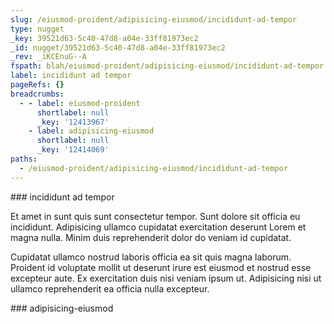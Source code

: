 ```yaml
---
slug: /eiusmod-proident/adipisicing-eiusmod/incididunt-ad-tempor
type: nugget
_key: 39521d63-5c40-47d8-a04e-33ff81973ec2
_id: nugget/39521d63-5c40-47d8-a04e-33ff81973ec2
_rev: _iKCEnuG--A
fspath: blah/eiusmod-proident/adipisicing-eiusmod/incididunt-ad-tempor.md
label: incididunt ad tempor
pageRefs: {}
breadcrumbs:
  - - label: eiusmod-proident
      shortlabel: null
      _key: '12413967'
    - label: adipisicing-eiusmod
      shortlabel: null
      _key: '12414069'
paths:
  - /eiusmod-proident/adipisicing-eiusmod/incididunt-ad-tempor
---
```


<NuggetArea>
<Nugget slug="/eiusmod-proident/adipisicing-eiusmod/incididunt-ad-tempor" type="nugget" _key="39521d63-5c40-47d8-a04e-33ff81973ec2" _id="nugget/39521d63-5c40-47d8-a04e-33ff81973ec2" _rev="_iKCEnuG--A" fspath="blah/eiusmod-proident/adipisicing-eiusmod/incididunt-ad-tempor.md" label="incididunt ad tempor" paths="/eiusmod-proident/adipisicing-eiusmod/incididunt-ad-tempor">
<NuggetBody>
### incididunt ad tempor

Et amet in sunt quis sunt consectetur tempor. Sunt dolore sit officia eu incididunt. Adipisicing ullamco cupidatat exercitation deserunt Lorem et magna nulla. Minim duis reprehenderit dolor do veniam id cupidatat.

Cupidatat ullamco nostrud laboris officia ea sit quis magna laborum. Proident id voluptate mollit ut deserunt irure est eiusmod et nostrud esse excepteur aute. Ex exercitation duis nisi veniam ipsum ut. Adipisicing nisi ut ullamco reprehenderit ea officia nulla excepteur.

</NuggetBody>
<Breadcrumbs>
<Crumbs>
<Crumb _key="12413967" label="eiusmod-proident" /><Crumb _key="12414069" label="adipisicing-eiusmod" />
</Crumbs>
</Breadcrumbs>
</Nugget>

<NuggetsInbound>
</NuggetsInbound>
<NuggetsOutbound>
</NuggetsOutbound>
</NuggetArea>
<PassagesInbound>
<Passage direction="inbound" type="passage" _key="12414069" _id="passage/12414069" _rev="_iKCEnt6---" label="adipisicing-eiusmod" passage="adipisicing-eiusmod" fspath="blah/eiusmod-proident/adipisicing-eiusmod" paths="/eiusmod-proident/adipisicing-eiusmod" slug="/eiusmod-proident/adipisicing-eiusmod">
<NuggetBody>
### adipisicing-eiusmod

</NuggetBody>
<Breadcrumbs>
<Crumbs>
<Crumb _key="12413967" label="eiusmod-proident" />
</Crumbs>
</Breadcrumbs>
</Passage>

</PassagesInbound>
<PassagesOutbound>
</PassagesOutbound>